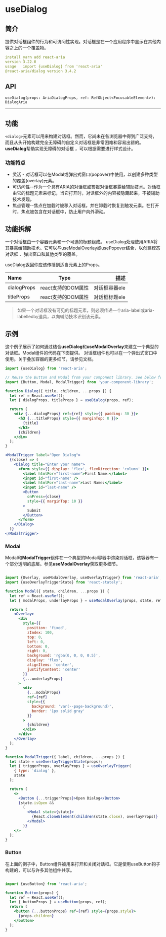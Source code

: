 # useDialog

## 简介

提供对话框组件的行为和可访问性实现。对话框是在一个应用程序中显示在其他内容之上的一个覆盖物。

```yml
install	yarn add react-aria
version	3.22.0
usage	import {useDialog} from 'react-aria'
@react-aria/dialog version 3.4.2

```

## API

`useDialog(props: AriaDialogProps, ref: RefObject<FocusableElement>): DialogAria`

-------------


## 功能

`<dialog>`元素可以用来构建对话框。然而，它尚未在各浏览器中得到广泛支持，而且从头开始构建完全无障碍的自定义对话框是非常困难和容易出错的。 **useDialog**帮助实现无障碍的对话框
，可以根据需要进行样式设计。

### 功能特点

- 灵活 - 对话框可以在Modal或弹出式窗口(popover)中使用，以创建多种类型的覆盖(overlay)元素。
- 可访问性--作为一个具有ARIA的对话框或警报对话框暴露给辅助技术。对话框由它的标题元素来标记，当它打开时，对话框外的内容被隐藏起来，不被辅助技术发现。
- 焦点管理--焦点在加载时被移入对话框，并在卸载时恢复到触发元素。在打开时，焦点被包含在对话框中，防止用户向外滑动。

## 功能拆解

一个对话框由一个容器元素和一个可选的标题组成。 useDialog处理使用ARIA将其暴露给辅助技术。它可以与useModalOverlay或usePopover结合，以创建模态对话框
、弹出窗口和其他类型的覆盖。

useDialog返回你应该传播到适当元素上的Props。



 | Name        | Type         |         描述 |
| :------------ | :---------: | ----------: |
| dialogProps        |    react支持的DOM属性   | 对话框容器ele |
| titleProps     |     react支持的DOM属性     |   对话框标题ele |

> 如果一个对话框没有可见的标题元素，则必须传递一个aria-label或aria-labelledby道具，以向辅助技术识别该元素。


## 示例

这个例子展示了如何通过结合**useDialog**和**useModalOverlay**来建立一个典型的对话框。Modal组件的代码在下面提供。
对话框组件也可以在一个弹出式窗口中使用。关于叠加容器的更多细节，请参见文档。

```jsx
import {useDialog} from 'react-aria';

// Reuse the Button and Modal from your component library. See below for details.
import {Button, Modal, ModalTrigger} from 'your-component-library';

function Dialog({ title, children, ...props }) {
  let ref = React.useRef();
  let { dialogProps, titleProps } = useDialog(props, ref);

  return (
    <div {...dialogProps} ref={ref} style={{ padding: 30 }}>
      <h3 {...titleProps} style={{ marginTop: 0 }}>
        {title}
      </h3>
      {children}
    </div>
  );
}

<ModalTrigger label="Open Dialog">
  {(close) => (
    <Dialog title="Enter your name">
      <form style={{ display: 'flex', flexDirection: 'column' }}>
        <label htmlFor="first-name">First Name:</label>
        <input id="first-name" />
        <label htmlFor="last-name">Last Name:</label>
        <input id="last-name" />
        <Button
          onPress={close}
          style={{ marginTop: 10 }}
        >
          Submit
        </Button>
      </form>
    </Dialog>
  )}
</ModalTrigger>

```

### Modal

Modal和**ModalTrigger**组件在一个典型的Modal容器中渲染对话框，该容器有一个部分透明的底层。参见**useModalOverlay**获取更多细节。

```jsx

import {Overlay, useModalOverlay, useOverlayTrigger} from 'react-aria';
import {useOverlayTriggerState} from 'react-stately';

function Modal({ state, children, ...props }) {
  let ref = React.useRef();
  let { modalProps, underlayProps } = useModalOverlay(props, state, ref);

  return (
    <Overlay>
      <div
        style={{
          position: 'fixed',
          zIndex: 100,
          top: 0,
          left: 0,
          bottom: 0,
          right: 0,
          background: 'rgba(0, 0, 0, 0.5)',
          display: 'flex',
          alignItems: 'center',
          justifyContent: 'center'
        }}
        {...underlayProps}
      >
        <div
          {...modalProps}
          ref={ref}
          style={{
            background: 'var(--page-background)',
            border: '1px solid gray'
          }}
        >
          {children}
        </div>
      </div>
    </Overlay>
  );
}

function ModalTrigger({ label, children, ...props }) {
  let state = useOverlayTriggerState(props);
  let { triggerProps, overlayProps } = useOverlayTrigger(
    { type: 'dialog' },
    state
  );

  return (
    <>
      <Button {...triggerProps}>Open Dialog</Button>
      {state.isOpen &&
        (
          <Modal state={state}>
            {React.cloneElement(children(state.close), overlayProps)}
          </Modal>
        )}
    </>
  );
}

```

### Button

在上面的例子中，Button组件被用来打开和关闭对话框。它是使用useButton钩子构建的，可以与许多其他组件共享。

```jsx

import {useButton} from 'react-aria';

function Button(props) {
  let ref = React.useRef();
  let { buttonProps } = useButton(props, ref);
  return (
    <button {...buttonProps} ref={ref} style={props.style}>
      {props.children}
    </button>
  );
}
```








